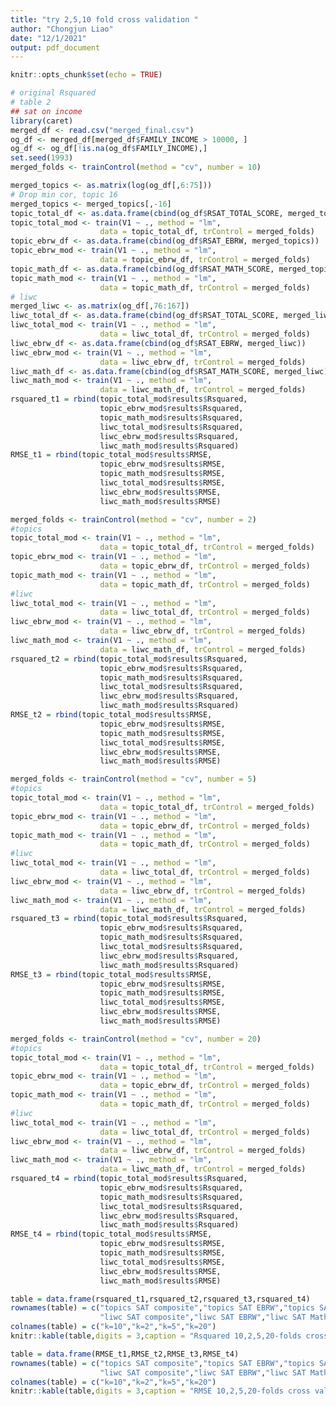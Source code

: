 ```yaml
---
title: "try 2,5,10 fold cross validation "
author: "Chongjun Liao"
date: "12/1/2021"
output: pdf_document
---
```


```r
knitr::opts_chunk$set(echo = TRUE)
```


```r
# original Rsquared
# table 2
## sat on income
library(caret)
merged_df <- read.csv("merged_final.csv")
og_df <- merged_df[merged_df$FAMILY_INCOME > 10000, ]
og_df <- og_df[!is.na(og_df$FAMILY_INCOME),]
set.seed(1993)
merged_folds <- trainControl(method = "cv", number = 10)

merged_topics <- as.matrix(log(og_df[,6:75]))
# Drop min cor, topic 16
merged_topics <- merged_topics[,-16]
topic_total_df <- as.data.frame(cbind(og_df$RSAT_TOTAL_SCORE, merged_topics))
topic_total_mod <- train(V1 ~ ., method = "lm",
                    data = topic_total_df, trControl = merged_folds)
topic_ebrw_df <- as.data.frame(cbind(og_df$RSAT_EBRW, merged_topics)) 
topic_ebrw_mod <- train(V1 ~ ., method = "lm",
                    data = topic_ebrw_df, trControl = merged_folds)
topic_math_df <- as.data.frame(cbind(og_df$RSAT_MATH_SCORE, merged_topics)) 
topic_math_mod <- train(V1 ~ ., method = "lm",
                    data = topic_math_df, trControl = merged_folds)
# liwc
merged_liwc <- as.matrix(og_df[,76:167])
liwc_total_df <- as.data.frame(cbind(og_df$RSAT_TOTAL_SCORE, merged_liwc)) 
liwc_total_mod <- train(V1 ~ ., method = "lm",
                    data = liwc_total_df, trControl = merged_folds)
liwc_ebrw_df <- as.data.frame(cbind(og_df$RSAT_EBRW, merged_liwc)) 
liwc_ebrw_mod <- train(V1 ~ ., method = "lm",
                    data = liwc_ebrw_df, trControl = merged_folds)
liwc_math_df <- as.data.frame(cbind(og_df$RSAT_MATH_SCORE, merged_liwc))
liwc_math_mod <- train(V1 ~ ., method = "lm",
                    data = liwc_math_df, trControl = merged_folds)
rsquared_t1 = rbind(topic_total_mod$results$Rsquared,
                    topic_ebrw_mod$results$Rsquared,
                    topic_math_mod$results$Rsquared,
                    liwc_total_mod$results$Rsquared,
                    liwc_ebrw_mod$results$Rsquared,
                    liwc_math_mod$results$Rsquared)
RMSE_t1 = rbind(topic_total_mod$results$RMSE,
                    topic_ebrw_mod$results$RMSE,
                    topic_math_mod$results$RMSE,
                    liwc_total_mod$results$RMSE,
                    liwc_ebrw_mod$results$RMSE,
                    liwc_math_mod$results$RMSE)
```

```r
merged_folds <- trainControl(method = "cv", number = 2)
#topics
topic_total_mod <- train(V1 ~ ., method = "lm",
                    data = topic_total_df, trControl = merged_folds)
topic_ebrw_mod <- train(V1 ~ ., method = "lm",
                    data = topic_ebrw_df, trControl = merged_folds)
topic_math_mod <- train(V1 ~ ., method = "lm",
                    data = topic_math_df, trControl = merged_folds)
#liwc
liwc_total_mod <- train(V1 ~ ., method = "lm",
                    data = liwc_total_df, trControl = merged_folds)
liwc_ebrw_mod <- train(V1 ~ ., method = "lm",
                    data = liwc_ebrw_df, trControl = merged_folds)
liwc_math_mod <- train(V1 ~ ., method = "lm",
                    data = liwc_math_df, trControl = merged_folds)
rsquared_t2 = rbind(topic_total_mod$results$Rsquared,
                    topic_ebrw_mod$results$Rsquared,
                    topic_math_mod$results$Rsquared,
                    liwc_total_mod$results$Rsquared,
                    liwc_ebrw_mod$results$Rsquared,
                    liwc_math_mod$results$Rsquared)
RMSE_t2 = rbind(topic_total_mod$results$RMSE,
                    topic_ebrw_mod$results$RMSE,
                    topic_math_mod$results$RMSE,
                    liwc_total_mod$results$RMSE,
                    liwc_ebrw_mod$results$RMSE,
                    liwc_math_mod$results$RMSE)
```

```r
merged_folds <- trainControl(method = "cv", number = 5)
#topics
topic_total_mod <- train(V1 ~ ., method = "lm",
                    data = topic_total_df, trControl = merged_folds)
topic_ebrw_mod <- train(V1 ~ ., method = "lm",
                    data = topic_ebrw_df, trControl = merged_folds)
topic_math_mod <- train(V1 ~ ., method = "lm",
                    data = topic_math_df, trControl = merged_folds)
#liwc
liwc_total_mod <- train(V1 ~ ., method = "lm",
                    data = liwc_total_df, trControl = merged_folds)
liwc_ebrw_mod <- train(V1 ~ ., method = "lm",
                    data = liwc_ebrw_df, trControl = merged_folds)
liwc_math_mod <- train(V1 ~ ., method = "lm",
                    data = liwc_math_df, trControl = merged_folds)
rsquared_t3 = rbind(topic_total_mod$results$Rsquared,
                    topic_ebrw_mod$results$Rsquared,
                    topic_math_mod$results$Rsquared,
                    liwc_total_mod$results$Rsquared,
                    liwc_ebrw_mod$results$Rsquared,
                    liwc_math_mod$results$Rsquared)
RMSE_t3 = rbind(topic_total_mod$results$RMSE,
                    topic_ebrw_mod$results$RMSE,
                    topic_math_mod$results$RMSE,
                    liwc_total_mod$results$RMSE,
                    liwc_ebrw_mod$results$RMSE,
                    liwc_math_mod$results$RMSE)
```

```r
merged_folds <- trainControl(method = "cv", number = 20)
#topics
topic_total_mod <- train(V1 ~ ., method = "lm",
                    data = topic_total_df, trControl = merged_folds)
topic_ebrw_mod <- train(V1 ~ ., method = "lm",
                    data = topic_ebrw_df, trControl = merged_folds)
topic_math_mod <- train(V1 ~ ., method = "lm",
                    data = topic_math_df, trControl = merged_folds)
#liwc
liwc_total_mod <- train(V1 ~ ., method = "lm",
                    data = liwc_total_df, trControl = merged_folds)
liwc_ebrw_mod <- train(V1 ~ ., method = "lm",
                    data = liwc_ebrw_df, trControl = merged_folds)
liwc_math_mod <- train(V1 ~ ., method = "lm",
                    data = liwc_math_df, trControl = merged_folds)
rsquared_t4 = rbind(topic_total_mod$results$Rsquared,
                    topic_ebrw_mod$results$Rsquared,
                    topic_math_mod$results$Rsquared,
                    liwc_total_mod$results$Rsquared,
                    liwc_ebrw_mod$results$Rsquared,
                    liwc_math_mod$results$Rsquared)
RMSE_t4 = rbind(topic_total_mod$results$RMSE,
                    topic_ebrw_mod$results$RMSE,
                    topic_math_mod$results$RMSE,
                    liwc_total_mod$results$RMSE,
                    liwc_ebrw_mod$results$RMSE,
                    liwc_math_mod$results$RMSE)
```

```r
table = data.frame(rsquared_t1,rsquared_t2,rsquared_t3,rsquared_t4)
rownames(table) = c("topics SAT composite","topics SAT EBRW","topics SAT Math",
                    "liwc SAT composite","liwc SAT EBRW","liwc SAT Math")
colnames(table) = c("k=10","k=2","k=5","k=20")
knitr::kable(table,digits = 3,caption = "Rsquared 10,2,5,20-folds cross validation")
```

```r
table = data.frame(RMSE_t1,RMSE_t2,RMSE_t3,RMSE_t4)
rownames(table) = c("topics SAT composite","topics SAT EBRW","topics SAT Math",
                    "liwc SAT composite","liwc SAT EBRW","liwc SAT Math")
colnames(table) = c("k=10","k=2","k=5","k=20")
knitr::kable(table,digits = 3,caption = "RMSE 10,2,5,20-folds cross validation")
```